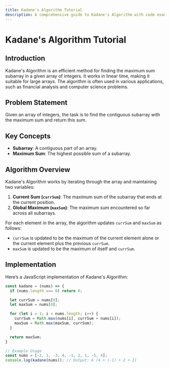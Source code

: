 ```yaml
---
title: Kadane's Algorithm Tutorial
description: A comprehensive guide to Kadane's Algorithm with code examples in JavaScript.
---
```


# Kadane's Algorithm Tutorial

## Introduction

Kadane's Algorithm is an efficient method for finding the maximum sum subarray in a given array of integers. It works in linear time, making it suitable for large arrays. The algorithm is often used in various applications, such as financial analysis and computer science problems.

## Problem Statement

Given an array of integers, the task is to find the contiguous subarray with the maximum sum and return this sum.

## Key Concepts

- **Subarray**: A contiguous part of an array.
- **Maximum Sum**: The highest possible sum of a subarray.

## Algorithm Overview

Kadane's Algorithm works by iterating through the array and maintaining two variables:
1. **Current Sum (`currSum`)**: The maximum sum of the subarray that ends at the current position.
2. **Global Maximum (`maxSum`)**: The maximum sum encountered so far across all subarrays.

For each element in the array, the algorithm updates `currSum` and `maxSum` as follows:
- `currSum` is updated to be the maximum of the current element alone or the current element plus the previous `currSum`.
- `maxSum` is updated to be the maximum of itself and `currSum`.

## Implementation

Here’s a JavaScript implementation of Kadane's Algorithm:

```javascript
const kadane = (nums) => {
  if (nums.length === 0) return 0;

  let currSum = nums[0];
  let maxSum = nums[0];

  for (let i = 1; i < nums.length; i++) {
    currSum = Math.max(nums[i], currSum + nums[i]);
    maxSum = Math.max(maxSum, currSum);
  }

  return maxSum;
}

// Example Usage
const nums = [-2, 1, -3, 4, -1, 2, 1, -5, 4];
console.log(kadane(nums)); // Output: 6 (4 + (-1) + 2 + 1)
